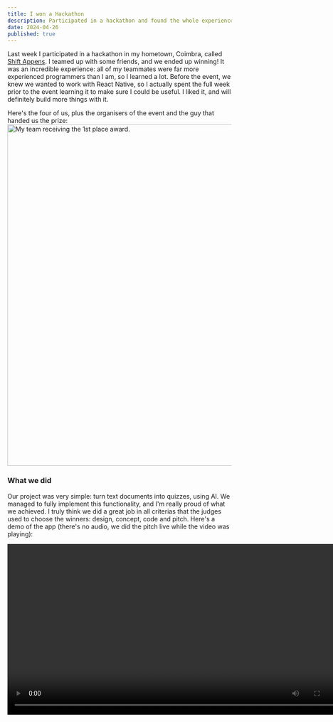 ```yaml
---
title: I won a Hackathon
description: Participated in a hackathon and found the whole experience very interesting!
date: 2024-04-26
published: true
---
```


Last week I participated in a hackathon in my hometown, Coimbra, called <a className="link" href="https://www.instagram.com/shiftappens/" target="_blank">Shift Appens</a>. I teamed up with some friends, and we ended up winning! It was an incredible experience: all of my teammates were far more experienced programmers than I am, so I learned a lot.
Before the event, we knew we wanted to work with React Native, so I actually spent the full week prior to the event learning it to make sure I could be useful. I liked it, and will definitely build more things with it.

Here's the four of us, plus the organisers of the event and the guy that handed us the prize:
<img className="border-2 border-border rounded-md" src="/assets/shift1.jpg" width="768" alt="My team receiving the 1st place award." />


### What we did

Our project was very simple: turn text documents into quizzes, using AI. We managed to fully implement this functionality, and I'm really proud of what we achieved. I truly think we did a great job in all criterias that the judges used to choose the winners: design, concept, code and pitch.
Here's a demo of the app (there's no audio, we did the pitch live while the video was playing):

<div className="flex justify-center">
    <video className="border-2 border-border rounded-md" width="768" controls>
        <source src="/assets/lanny.mp4" type="video/mp4" />
Your browser does not support the video tag.
    </video>
</div>
